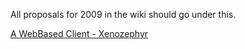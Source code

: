 All proposals for 2009 in the wiki should go under this.

[[GSoC_2009-xenozephyr|A WebBased Client - Xenozephyr]]